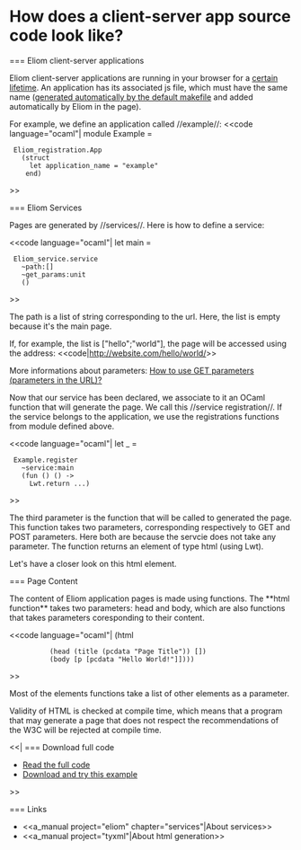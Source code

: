 =How does a client-server app source code look like?=

=== Eliom client-server applications

Eliom client-server applications are running in your browser for a [[wiki(72):eliom/manual/client#h5o-8|certain lifetime]].
An application has its associated js file, which must have the same name ([[wiki(72):howto/compile|generated automatically by the default makefile]] and added automatically by Eliom in the page).

For example, we define an application called //example//:
<<code language="ocaml"|
module Example =
  Eliom_registration.App
    (struct
      let application_name = "example"
     end)
>>

=== Eliom Services

Pages are generated by //services//. Here is how to define a service:

<<code language="ocaml"|
let main =
  Eliom_service.service
    ~path:[]
    ~get_params:unit
    ()
>>

The path is a list of string corresponding to the url. Here, the list is empty because it's the main page.

If, for example, the list is ["hello";"world"], the page will be accessed using the address:
<<code|http://website.com/hello/world/>>

More informations about parameters: [[wiki:manual/how-to-use-get-parameters-or-parameters-in-the-url|How to use GET parameters (parameters in the URL)?]]

Now that our service has been declared, we associate to it an OCaml function that will generate the page. We call this //service registration//. If the service belongs to the application, we use the registrations functions from module {{{Example}}} defined above.

<<code language="ocaml"|
let _ =
  Example.register
    ~service:main
    (fun () () ->
      Lwt.return ...)
>>

The third parameter is the function that will be called to generated the page.
This function takes two parameters, corresponding respectively to GET and POST parameters. Here both are {{{()}}} because the servcie does not take any parameter. The function returns an element of type html (using Lwt).

Let's have a closer look on this html element.

=== Page Content

The content of Eliom application pages is made using functions.
The **html function** takes two parameters:
head and body, which are also functions that takes parameters coresponding to their content.

<<code language="ocaml"|
(html
           (head (title (pcdata "Page Title")) [])
           (body [p [pcdata "Hello World!"]])))
>>

Most of the elements functions take a list of other elements as a parameter.

{{http://public.db0.fr/dev/ocsigen/html.png|ast}}

Validity of HTML is checked at compile time, which means that a program
that may generate a page that does not respect the recommendations of the
W3C will be rejected at compile time.

<<|
=== Download full code

* [[https://github.com/db0company/Ocsigen-Quick-Howto/blob/master/page/example.eliom|Read the full code]]
* [[https://github.com/db0company/Ocsigen-Quick-Howto|Download and try this example]]
>>

=== Links

* <<a_manual project="eliom" chapter="services"|About services>>
* <<a_manual project="tyxml"|About html generation>>
